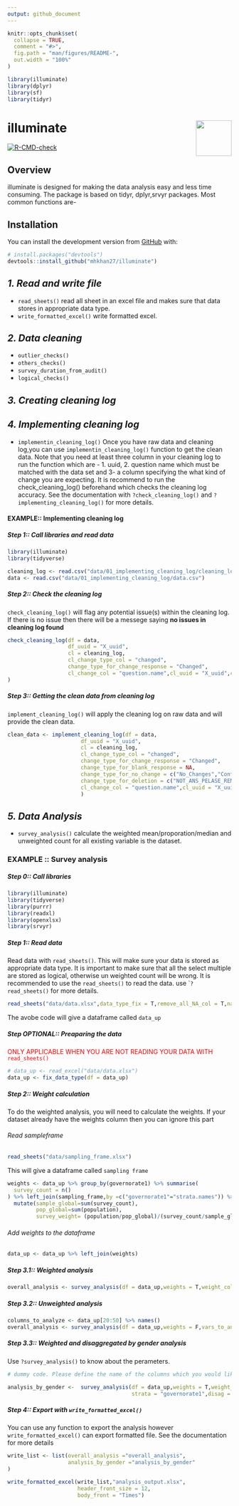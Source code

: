 ---
output: github_document
---



```{r, include = FALSE}
knitr::opts_chunk$set(
  collapse = TRUE,
  comment = "#>",
  fig.path = "man/figures/README-",
  out.width = "100%"
)
```


```{r example, warning= F, message=F,include = FALSE}
library(illuminate)
library(dplyr)
library(sf)
library(tidyr)
```
# illuminate <img src='man/figures/illuminate.png' align="right" height="80.5" />


<!-- badges: start -->
[![R-CMD-check](https://github.com/mhkhan27/analyticaid/actions/workflows/R-CMD-check.yaml/badge.svg)](https://github.com/mhkhan27/analyticaid/actions/workflows/R-CMD-check.yaml)
<!-- badges: end -->


## Overview
illuminate is designed for making the data analysis easy and less time consuming. The package is based on tidyr, dplyr,srvyr packages. Most common functions are- 

## Installation

You can install the development version from [GitHub](https://github.com/) with:

``` {r, eval=FALSE}
# install.packages("devtools")
devtools::install_github("mhkhan27/illuminate")

```


***1. Read and write file***
----

* `read_sheets()` read all sheet in an excel file and makes sure that data stores in appropriate data type. 
* `write_formatted_excel()` write formatted excel.

***2. Data cleaning***
----

* `outlier_checks()` 
* `others_checks()`
* `survey_duration_from_audit()`
* `logical_checks()`


***3. Creating cleaning log***
----


***4. Implementing cleaning log***
----

* `implementin_cleaning_log()` Once you have raw data and cleaning log,you can use `implementin_cleaning_log()` function to get the clean data. Note that you need at least three column in your cleaning log to run the function which are - 1. uuid, 2. question name which must be matched with the data set and 3- a column specifying the what kind of change you are expecting. It is recommend to run the check_cleaning_log() beforehand which checks the cleaning log accuracy. See the documentation with `?check_cleaning_log()` and `?implementing_cleaning_log()` for more details. 

#### EXAMPLE:: Implementing cleaning log 

##### Step 1:: Call libraries and read data
``` {r, eval=FALSE}
library(illuminate)
library(tidyverse)

cleaning_log <- read.csv("data/01_implementing_cleaning_log/cleaning_log.csv")
data <- read.csv("data/01_implementing_cleaning_log/data.csv")

```

##### Step 2:: Check the cleaning log 

`check_cleaning_log()` will flag any potential issue(s) within the cleaning log. If there is no issue then there will be a messege saying **no issues in cleaning log found**

``` {r, eval=FALSE}
check_cleaning_log(df = data,
                   df_uuid = "X_uuid",
                   cl = cleaning_log,
                   cl_change_type_col = "changed",
                   change_type_for_change_response = "Changed",
                   cl_change_col = "question.name",cl_uuid = "X_uuid",cl_new_val = "new.value"
)

```
##### Step 3:: Getting the clean data from cleaning log 

`implement_cleaning_log()` will apply the cleaning log on raw data and will provide the clean data.  

``` {r, eval=FALSE}
clean_data <- implement_cleaning_log(df = data,
                       df_uuid = "X_uuid",
                       cl = cleaning_log,
                       cl_change_type_col = "changed",
                       change_type_for_change_response = "Changed",
                       change_type_for_blank_response = NA,
                       change_type_for_no_change = c("No_Changes","Confirmed"),
                       change_type_for_deletion = c("NOT_ANS_PELASE_REMOVE", "From must be deleted"),
                       cl_change_col = "question.name",cl_uuid = "X_uuid",cl_new_val = "new.value"
                       )

```


***5. Data Analysis***
---
* `survey_analysis()` calculate the weighted mean/proporation/median and unweighted count for all existing variable is the dataset. 



### EXAMPLE :: Survey analysis 

##### Step 0:: Call libraries

``` {r, eval=FALSE}
library(illuminate)
library(tidyverse)
library(purrr)
library(readxl)
library(openxlsx)
library(srvyr)


```




##### Step 1:: Read data
Read data with `read_sheets()`. This will make sure your data is stored as appropriate data type. It is important to make sure that all the select multiple are stored as logical, otherwise un weighted count will be wrong. It is recommended to use the `read_sheets()` to read the data. use ``?read_sheets()` for more details. 

``` {r, eval=FALSE}
read_sheets("data/data.xlsx",data_type_fix = T,remove_all_NA_col = T,na_strings = c("NA",""," "))
```
The avobe code will give a dataframe  called `data_up`



##### Step OPTIONAL:: Preaparing the data

<span style="color: red;">ONLY APPLICABLE WHEN YOU ARE NOT READING YOUR DATA WITH `read_sheets()`</span>

``` {r, eval=FALSE}
# data_up <- read_excel("data/data.xlsx")
data_up <- fix_data_type(df = data_up)
```


##### Step 2:: Weight calculation
To do the weighted analysis, you will need to calculate the weights. If your dataset already have the weights column then you can ignore this part

###### Read sampleframe
``` {r, eval=F}
read_sheets("data/sampling_frame.xlsx")

```


This will give a dataframe called `sampling frame`

``` {r, eval=F}
weights <- data_up %>% group_by(governorate1) %>% summarise(
  survey_count = n()
) %>% left_join(sampling_frame,by =c("governorate1"="strata.names")) %>% 
  mutate(sample_global=sum(survey_count),
         pop_global=sum(population),
         survey_weight= (population/pop_global)/(survey_count/sample_global)) %>% select(governorate1,survey_weight)

```



###### Add weights to the dataframe
``` {r, eval=FALSE}
data_up <- data_up %>% left_join(weights)
```





##### Step 3.1:: Weighted analysis

``` {r, eval=FALSE}
overall_analysis <- survey_analysis(df = data_up,weights = T,weight_column = "survey_weight",strata = "governorate1")

```

##### Step 3.2:: Unweighted analysis

``` {r, eval=FALSE}
columns_to_analyze <- data_up[20:50] %>% names() 
overall_analysis <- survey_analysis(df = data_up,weights = F,vars_to_analyze = columns_to_analyze )

```

##### Step 3.3:: Weighted and disaggregated by gender analysis

Use `?survey_analysis()` to know about the perameters. 

``` {r, eval=FALSE}
# dummy code. Please define the name of the columns which you would like to analyze. Default will analyze all the variables exist in the dataset. 

analysis_by_gender <-  survey_analysis(df = data_up,weights = T,weight_column = "survey_weight",vars_to_analyze = columns_to_analyze,
                                       strata = "governorate1",disag = c("va_child_income","gender_speaker"))
```



##### Step 4:: Export with `write_formatted_excel()`
You can use any function to export the analysis however `write_formatted_excel()` can export formatted file. See the documentation for more details

``` {r, eval=FALSE}
write_list <- list(overall_analysis ="overall_analysis",
                   analysis_by_gender ="analysis_by_gender"
)

write_formatted_excel(write_list,"analysis_output.xlsx",
                      header_front_size = 12,
                      body_front = "Times")
```




